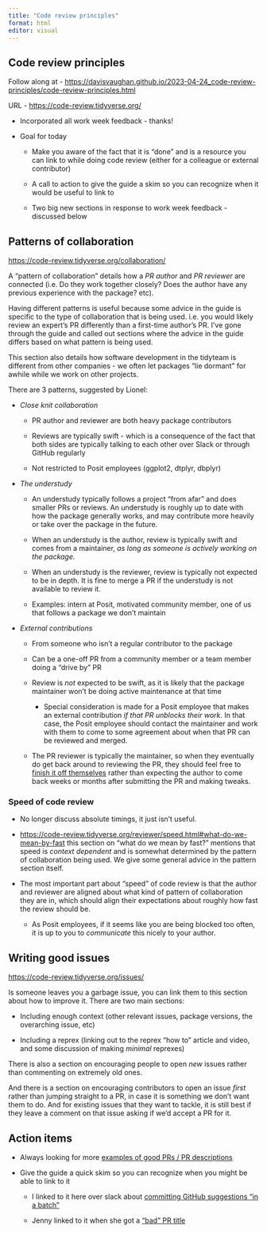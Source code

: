 ```yaml
---
title: "Code review principles"
format: html
editor: visual
---
```


## Code review principles

Follow along at - <https://davisvaughan.github.io/2023-04-24_code-review-principles/code-review-principles.html>

URL - <https://code-review.tidyverse.org/>

-   Incorporated all work week feedback - thanks!

-   Goal for today

    -   Make you aware of the fact that it is "done" and is a resource you can link to while doing code review (either for a colleague or external contributor)

    -   A call to action to give the guide a skim so you can recognize when it would be useful to link to

    -   Two big new sections in response to work week feedback - discussed below

## Patterns of collaboration

<https://code-review.tidyverse.org/collaboration/>

A "pattern of collaboration" details how a *PR author* and *PR reviewer* are connected (i.e. Do they work together closely? Does the author have any previous experience with the package? etc).

Having different patterns is useful because some advice in the guide is specific to the type of collaboration that is being used.
i.e. you would likely review an expert's PR differently than a first-time author's PR.
I've gone through the guide and called out sections where the advice in the guide differs based on what pattern is being used.

This section also details how software development in the tidyteam is different from other companies - we often let packages "lie dormant" for awhile while we work on other projects.

There are 3 patterns, suggested by Lionel:

-   *Close knit collaboration*

    -   PR author and reviewer are both heavy package contributors

    -   Reviews are typically swift - which is a consequence of the fact that both sides are typically talking to each other over Slack or through GitHub regularly

    -   Not restricted to Posit employees (ggplot2, dtplyr, dbplyr)

-   *The understudy*

    -   An understudy typically follows a project "from afar" and does smaller PRs or reviews.
        An understudy is roughly up to date with how the package generally works, and may contribute more heavily or take over the package in the future.

    -   When an understudy is the author, review is typically swift and comes from a maintainer, *as long as someone is actively working on the package.*

    -   When an understudy is the reviewer, review is typically not expected to be in depth.
        It is fine to merge a PR if the understudy is not available to review it.

    -   Examples: intern at Posit, motivated community member, one of us that follows a package we don't maintain

-   *External contributions*

    -   From someone who isn't a regular contributor to the package

    -   Can be a one-off PR from a community member or a team member doing a "drive by" PR

    -   Review is *not* expected to be swift, as it is likely that the package maintainer won't be doing active maintenance at that time

        -   Special consideration is made for a Posit employee that makes an external contribution *if that PR unblocks their work*. In that case, the Posit employee should contact the maintainer and work with them to come to some agreement about when that PR can be reviewed and merged.

    -   The PR reviewer is typically the maintainer, so when they eventually do get back around to reviewing the PR, they should feel free to [finish it off themselves](https://code-review.tidyverse.org/reviewer/comments.html#sec-finishing-off-an-external-contribution) rather than expecting the author to come back weeks or months after submitting the PR and making tweaks.

### Speed of code review

-   No longer discuss absolute timings, it just isn't useful.

-   <https://code-review.tidyverse.org/reviewer/speed.html#what-do-we-mean-by-fast> this section on "what do we mean by fast?" mentions that speed is *context dependent* and is somewhat determined by the pattern of collaboration being used.
    We give some general advice in the pattern section itself.

-   The most important part about "speed" of code review is that the author and reviewer are aligned about what kind of pattern of collaboration they are in, which should align their expectations about roughly how fast the review should be.

    -   As Posit employees, if it seems like you are being blocked too often, it is up to you to *communicate* this nicely to your author.

## Writing good issues

<https://code-review.tidyverse.org/issues/>

Is someone leaves you a garbage issue, you can link them to this section about how to improve it.
There are two main sections:

-   Including enough context (other relevant issues, package versions, the overarching issue, etc)

-   Including a reprex (linking out to the reprex "how to" article and video, and some discussion of making *minimal* reprexes)

There is also a section on encouraging people to open *new* issues rather than commenting on extremely old ones.

And there is a section on encouraging contributors to open an issue *first* rather than jumping straight to a PR, in case it is something we don't want them to do.
And for existing issues that they want to tackle, it is still best if they leave a comment on that issue asking if we'd accept a PR for it.

## Action items

-   Always looking for more [examples of good PRs / PR descriptions](https://code-review.tidyverse.org/author/submitting.html#sec-good-pr-descriptions)

-   Give the guide a quick skim so you can recognize when you might be able to link to it

    -   I linked to it here over slack about [committing GitHub suggestions "in a batch"](https://positpbc.slack.com/archives/C03G9NVST/p1681493078203409?thread_ts=1681491062.152139&cid=C03G9NVST)

    -   Jenny linked to it when she got a ["bad" PR title](https://github.com/r-dbi/bigrquery/pull/512#issuecomment-1511687647)
